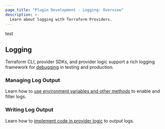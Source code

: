 ```yaml
---
page_title: "Plugin Development - Logging: Overview"
description: >-
  Learn about logging with Terraform Providers.
---
```


test

## Logging

Terraform CLI, provider SDKs, and provider logic support a rich logging framework for [debugging](/terraform/plugin/debugging) in testing and production.

### Managing Log Output

Learn how to [use environment variables and other methods](/terraform/plugin/log/managing) to enable and filter logs.

### Writing Log Output

Learn how to [implement code in provider logic](/terraform/plugin/log/writing) to output logs.
